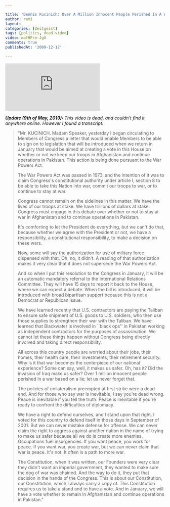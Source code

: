 ```yaml
---

title: 'Dennis Kucinich: Over A Million Innocent People Perished In A War Based On A Lie!'
author: rami
layout: 
categories: [Zeitgeist]
tags: [politics, dead-video]
video: mafHPre-JgU
comments: true
publishedAt: '2009-12-12'

---
```


<div class="iframe-container">
  <iframe src="https://www.youtube-nocookie.com/embed/mafHPre-JgU" frameborder="0" allow="auotplay; encrypted-media" allowfullscreen></iframe>
</div>

*__Update (9th of May, 2019):__ This video is dead, and couldn't find it anywhere online. However I found a transcript.*

<blockquote>
 <p>"Mr. KUCINICH. Madam Speaker, yesterday I began circulating to Members of Congress a letter that would enable Members to be able to sign on to legislation that will be introduced when we return in January that would be aimed at creating a vote in this House on whether or not we keep our troops in Afghanistan and continue operations in Pakistan. This action is being done pursuant to the War Powers Act.</p>

<p>The War Powers Act was passed in 1973, and the intention of it was to claim Congress's constitutional authority under article I, section 8 to be able to take this Nation into war, commit our troops to war, or to continue to stay at war.</p>

<p>Congress cannot remain on the sidelines in this matter. We have the lives of our troops at stake. We have trillions of dollars at stake. Congress must engage in this debate over whether or not to stay at war in Afghanistan and to continue operations in Pakistan.</p>

<p>It's comforting to let the President do everything, but we can't do that, because whether we agree with the President or not, we have a responsibility, a constitutional responsibility, to make a decision on these wars.</p>

<p>Now, some will say the authorization for use of military force dispensed with that. Oh, no, it didn't. A reading of that authorization makes it very clear that it does not supersede the War Powers Act.</p>

<p>And so when I put this resolution to the Congress in January, it will be an automatic mandatory referral to the International Relations Committee. They will have 15 days to report it back to the House, where we can expect a debate. When the bill is introduced, it will be introduced with broad bipartisan support because this is not a Democrat or Republican issue.</p>

<p>We have learned recently that U.S. contractors are paying the Taliban to ensure safe shipment of U.S. goods to U.S. soldiers, who then use those supplies to strengthen their war with the Taliban. We have learned that Blackwater is involved in ``black ops'' in Pakistan working as independent contractors for the purposes of assassination. We cannot let these things happen without Congress being directly involved and taking direct responsibility.</p>

<p>All across this country people are worried about their jobs, their homes, their health care, their investments, their retirement security. Why is it that war becomes the centerpiece of our national experience? Some can say, well, it makes us safer. Oh, has it? Did the invasion of Iraq make us safer? Over 1 million innocent people perished in a war based on a lie; let us never forget that.</p>

<p>The policies of unilateralism preempted at first strike were a dead-end. And for those who say war is inevitable, I say you're dead wrong. Peace is inevitable if you tell the truth. Peace is inevitable if you're ready to confront the difficulties of diplomacy.</p>

<p>We have a right to defend ourselves, and I stand upon that right. I voted for this country to defend itself in those days in September of 2001. But we can never mistake defense for offense. We can never claim the right to aggress against another nation in the name of trying to make us safer because all we do is create more enemies. Occupations fuel insurgencies. If you want peace, you work for peace. If you want war, you create war, but we can never claim that war is peace. It's not. It often is a path to more war.</p>

<p>The Constitution, when it was written, our Founders were very clear they didn't want an imperial government, they wanted to make sure the dog of war was chained. And the way to do it, they put that decision in the hands of the Congress. This is about our Constitution, our Constitution, which I always carry a copy of. This Constitution requires us to take a stand and to have a vote. And in January, we will have a vote whether to remain in Afghanistan and continue operations in Pakistan."</p>
</blockquote>
